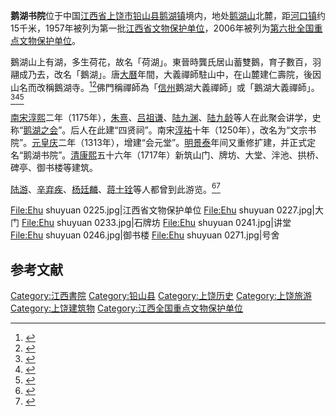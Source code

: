 {{coord|28|15|31|N|117|48|52|E|display=title|scale:10000}}
{{文物保护单位
| 级别 = 全国
| 图片 = [[File:Ehu_shuyuan_0230.jpg|210px]]
| 名称 = 鹅湖书院
| 分类 = 古建筑
| 时代 = [[明|明]]至[[清|清]]
| 所在 = [[江西省|江西省]][[铅山县|铅山县]]
| 编号 = 6-607
| 登录 = 2006年5月25日
}}
'''鹅湖书院'''位于中国[[江西省|江西省]][[上饶市|上饶市]][[铅山县|铅山县]][[鹅湖镇_(铅山县)|鹅湖镇]]境内，地处[[鹅湖山|鹅湖山]]北麓，距[[河口镇_(铅山县)|河口镇]]约15千米，1957年被列为第一批[[江西省文物保护单位|江西省文物保护单位]]，2006年被列为[[第六批全国重点文物保护单位|第六批全国重点文物保护单位]]。

鵝湖山上有湖，多生荷花，故名「荷湖」。東晉時龔氏居山蓄雙鵝，育子數百，羽翮成乃去，改名「鵝湖」。唐[[大曆|大曆]]年間，大義禪師駐山中，在山麓建仁壽院，後因山名而改稱鵝湖寺。<ref name="汪誠1993">{{cite book|author=汪誠|title=稼軒詞選析|url=https://books.google.com/books?id=9QdimQfr-K4C&pg=PT287|year=1993|publisher=臺灣商務印書館|isbn=978-957-05-0784-3|page=287|access-date=2018-10-31|archive-date=2020-09-22|archive-url=https://web.archive.org/web/20200922021837/https://books.google.com/books?id=9QdimQfr-K4C&pg=PT287|dead-url=no}}</ref><ref>{{cite wikisource|wslanguage=zh|title=古今圖書集成卷128|wslink=Page:Gujin_Tushu_Jicheng,_Volume_128_(1700-1725).djvu/113}}</ref>佛門稱禪師為「[[信州_(江西)|信州]]鵝湖大義禪師」或「鵝湖大義禪師」。<ref>{{cite book|url=http://tripitaka.cbeta.org/T49n2036_015|title=佛祖歷代通載卷第十五|series=大正藏|volume=第49冊|access-date=2018-10-31|archive-date=2018-11-01|archive-url=https://web.archive.org/web/20181101020938/http://tripitaka.cbeta.org/T49n2036_015|dead-url=no}}</ref><ref>{{cite book|title=聯燈會要卷第五|url=http://tripitaka.cbeta.org/X79n1557_005|series=卍續藏|volume=第79冊|access-date=2018-10-31|archive-date=2018-11-01|archive-url=https://web.archive.org/web/20181101021538/http://tripitaka.cbeta.org/X79n1557_005|dead-url=no}}</ref><ref>{{cite book|url=http://tripitaka.cbeta.org/T48n2023_002|title=緇門警訓卷第二|series=大正藏|volume=第48冊|access-date=2018-10-31|archive-date=2018-11-01|archive-url=https://web.archive.org/web/20181101020232/http://tripitaka.cbeta.org/T48n2023_002|dead-url=no}}</ref>

[[南宋|南宋]][[淳熙|淳熙]]二年（1175年），[[朱熹|朱熹]]、[[吕祖谦|吕祖谦]]、[[陆九渊|陆九渊]]、[[陆九龄|陆九龄]]等人在此聚会讲学，史称“[[鹅湖之会|鹅湖之会]]”。后人在此建“四贤祠”。南宋[[淳祐|淳祐]]十年（1250年），改名为“文宗书院”。[[元朝|元]][[皇庆|皇庆]]二年（1313年），增建“会元堂”。[[明朝|明]][[景泰_(明朝)|景泰]]年间又重修扩建，并正式定名“鹅湖书院”。[[清朝|清]][[康熙|康熙]]五十六年（1717年）新筑山门、牌坊、大堂、泮池、拱桥、碑亭、御书楼等建筑。

[[陆游|陆游]]、[[辛弃疾|辛弃疾]]、[[杨廷麟|杨廷麟]]、[[蒋士铨|蒋士铨]]等人都曾到此游览。<ref>{{Cite web |url=http://www.jx.xinhuanet.com/jxrw/2003-03/28/content_343650.htm |title=誉满江南鹅湖书院 |accessdate=2009-12-30 |archive-date=2011-02-19 |archive-url=https://web.archive.org/web/20110219064358/http://www.jx.xinhuanet.com/jxrw/2003-03/28/content_343650.htm |dead-url=no }}</ref><ref>{{Cite web |url=http://www.china.com.cn/chinese/zhuanti/gdyl/566758.htm |title=铅山鹅湖书院 |accessdate=2009-12-30 |archive-date=2011-01-08 |archive-url=https://web.archive.org/web/20110108022045/http://www.china.com.cn/chinese/zhuanti/gdyl/566758.htm |dead-url=no }}</ref>

<gallery>
File:Ehu shuyuan 0225.jpg|江西省文物保护单位
File:Ehu shuyuan 0227.jpg|大门
File:Ehu shuyuan 0233.jpg|石牌坊
File:Ehu shuyuan 0241.jpg|讲堂
File:Ehu shuyuan 0246.jpg|御书楼
File:Ehu shuyuan 0271.jpg|号舍
</gallery>

==参考文献==
{{commonscat|Ehu Academy}}
{{reflist}}

{{江西全国重点文物保护单位}}

{{DEFAULTSORT:E鹅}}
[[Category:江西書院|Category:江西書院]]
[[Category:铅山县|Category:铅山县]]
[[Category:上饶历史|Category:上饶历史]]
[[Category:上饶旅游|Category:上饶旅游]]
[[Category:上饶建筑物|Category:上饶建筑物]]
[[Category:江西全国重点文物保护单位|Category:江西全国重点文物保护单位]]